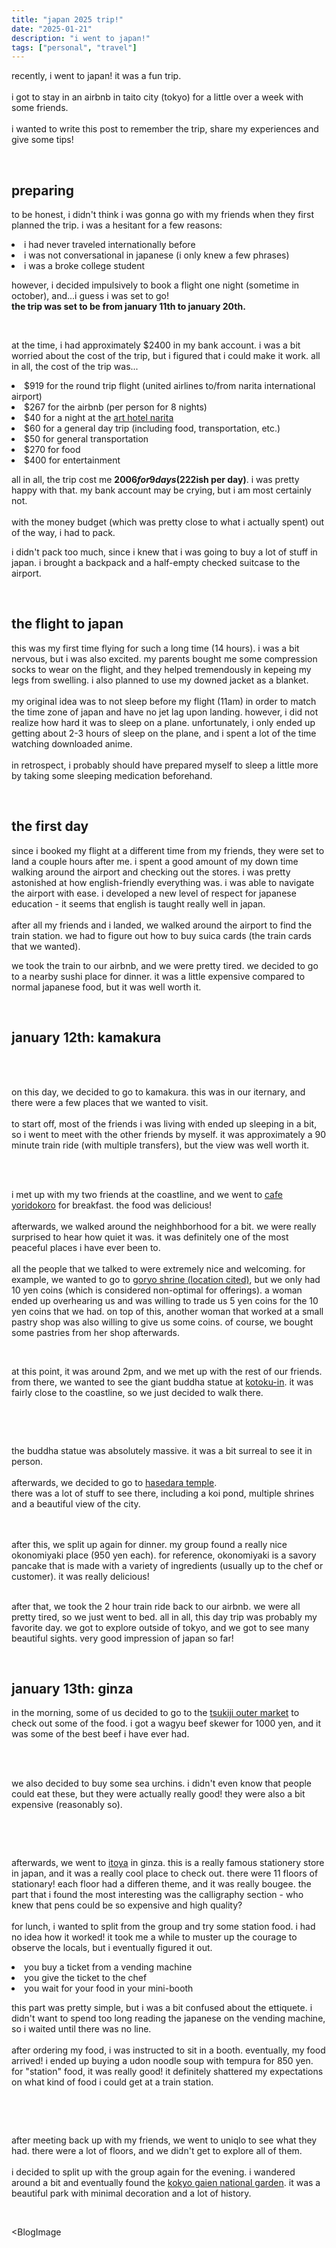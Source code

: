 ```yaml
---
title: "japan 2025 trip!"
date: "2025-01-21"
description: "i went to japan!"
tags: ["personal", "travel"]
---
```


recently, i went to japan! it was a fun trip. \
\
i got to stay in an airbnb in taito city (tokyo) for a little over a week with some friends. \
\
i wanted to write this post to remember the trip, share my experiences and give some tips! 

<br />

## preparing 
to be honest, i didn't think i was gonna go with my friends when they first planned the trip. i was a hesitant for a few reasons:

<BlogList>
<li> i had never traveled internationally before </li>
<li> i was not conversational in japanese (i only knew a few phrases) </li>
<li> i was a broke college student </li>
</BlogList>

however, i decided impulsively to book a flight one night (sometime in october), and...i guess i was set to go! \
**the trip was set to be from january 11th to january 20th.**

<br />

at the time, i had approximately $2400 in my bank account. i was a bit worried about the cost of the trip, but i figured that i could make it work.
all in all, the cost of the trip was...

<BlogList>
<li> $919 for the round trip flight (united airlines to/from narita international airport)</li>
<li> $267 for the airbnb (per person for 8 nights) </li>
<li> $40 for a night at the <a href="https://www.art-narita.com/en-us/">art hotel narita</a></li>
<li> $60 for a general day trip (including food, transportation, etc.) </li>
<li> $50 for general transportation </li>
<li> $270 for food </li>
<li> $400 for entertainment </li>
</BlogList>

all in all, the trip cost me **$2006 for 9 days ($222ish per day)**. i was pretty happy with that. my bank account may be crying, but i am most certainly not. \
\
with the money budget (which was pretty close to what i actually spent) out of the way, i had to pack.

<BlogImage
src="/blogs/japan-trip-2025/packinglist.png"
alt="packing list"
caption="my packing list"
/>

i didn't pack too much, since i knew that i was going to buy a lot of stuff in japan. i brought a backpack and a half-empty checked suitcase to the airport.

<br />

## the flight to japan
this was my first time flying for such a long time (14 hours). i was a bit nervous, but i was also excited. my parents bought me some compression socks to wear on the flight,
and they helped tremendously in kepeing my legs from swelling. i also planned to use my downed jacket as a blanket. \
\
my original idea was to not sleep before my flight (11am) in order to match the time zone of japan and have no jet lag upon landing. however, i did not realize how hard it was to sleep on a plane. 
unfortunately, i only ended up getting about 2-3 hours of sleep on the plane, and i spent a lot of the time watching downloaded anime. \
\
in retrospect, i probably should have prepared myself to sleep a little more by taking some sleeping medication beforehand. 

<BlogImage
src="/blogs/japan-trip-2025/plane.jpg"
alt="plane"
caption="almost there! 13 hours in"
width="50%"
/>

<br />

## the first day
since i booked my flight at a different time from my friends, they were set to land a couple hours after me. i spent a good amount of my down time walking around the airport and checking out the stores.
i was pretty astonished at how english-friendly everything was. i was able to navigate the airport with ease. i developed a new level of respect for japanese education - it seems that english is taught really well in japan. \
\
after all my friends and i landed, we walked around the airport to find the train station. we had to figure out how to buy suica cards (the train cards that we wanted).

<BlogImage
src="/blogs/japan-trip-2025/airport.jpg"
alt="narita international airport"
caption="right outside narita international airport"
width="50%"
/>

we took the train to our airbnb, and we were pretty tired. we decided to go to a nearby sushi place for dinner. it was a little expensive compared to normal japanese food, but it was well worth it.

<br />

## january 12th: kamakura

<br />

<div className="flex">
<BlogImage
src="/blogs/japan-trip-2025/kamakura1.jpg"
alt="taito city!"
caption="taito city!"
/>
<BlogImage
src="/blogs/japan-trip-2025/kamakura2.jpg"
alt="yokosuka line"
caption="yokosuka line"
/>
</div>

<br />

on this day, we decided to go to kamakura. this was in our iternary, and there were a few
places that we wanted to visit. \
\
to start off, most of the friends i was living with ended up sleeping in a bit, so i went to meet with the other friends
by myself. it was approximately a 90 minute train ride (with multiple transfers), but the view was 
well worth it. 

<br />

<div className="flex">
<BlogImage
src="/blogs/japan-trip-2025/kamakura3.jpg"
alt="kamakura shoreline"
caption="the beautiful kamakura shoreline"
/>
<BlogImage
src="/blogs/japan-trip-2025/kamakura4.jpg"
alt="cafe yoridokoro food"
caption="cafe yoridokoro food :D"
/>
</div>
<br />


i met up with my two friends at the coastline, and we went to 
<a href="https://yoridocoro.com/en">cafe yoridokoro</a> for breakfast. the food was delicious! \
\
afterwards, we walked around the neighhborhood for a bit. we were really surprised to hear how quiet it was.
it was definitely one of the most peaceful places i have ever been to. \
\
all the people that we talked to were extremely nice and welcoming. for example, we wanted to go to 
<a href="https://maps.app.goo.gl/3Ej71NCG8mw7gsvv6" target="_blank">goryo shrine (location cited)</a>, 
but we only had 10 yen coins (which is considered non-optimal for offerings). a woman ended up overhearing us
and was willing to trade us 5 yen coins for the 10 yen coins that we had. on top of this, another woman that worked
at a small pastry shop was also willing to give us some coins. of course, we bought some pastries from her shop afterwards.

<br />

<BlogImage
src="/blogs/japan-trip-2025/kamakura5.jpg"
alt="apple pie!"
caption="apple pie from the bakery!"
width="300px"
/>

at this point, it was around 2pm, and we met up with the rest of our friends. from there, we wanted to see the 
giant buddha statue at <a href="https://www.kotoku-in.jp/en/" target="_blank">kotoku-in</a>. 
it was fairly close to the coastline, so we just decided to walk there. 

<br />

<BlogImage
src="/blogs/japan-trip-2025/kamakura6.jpg"
alt="giant buddha statue"
caption="giant buddha statue 0_0"
width="50%"
/>

<br />

the buddha statue was absolutely massive. it was a bit surreal to see it in person. \
\
afterwards, we decided to go to <a href="https://www.hasedera.jp/en/about/" target="_blank">hasedara temple</a>. \
there was a lot of stuff to see there, including a koi pond, multiple shrines and a beautiful view of the city.

<br />

<div className="flex">
<BlogImage
src="/blogs/japan-trip-2025/kamakura7.jpg"
alt="koi pond"
caption="koi pond"
width="500px"
/>
<BlogImage
src="/blogs/japan-trip-2025/kamakura8.jpg"
alt="one of the buildings in hasedara"
caption="one of the buildings in hasedara"
width="500px"
/>
<BlogImage
src="/blogs/japan-trip-2025/kamakura9.jpg"
alt="view of the city from hasedara"
caption="view of the city from hasedara"
width="500px"
/>
</div>

<br />
after this, we split up again for dinner. my group found a really nice okonomiyaki place (950 yen each).
for reference, okonomiyaki is a savory pancake that is made with a variety of ingredients (usually up to the chef or customer).
it was really delicious!

<br />
<BlogImage
src="/blogs/japan-trip-2025/kamakura10.jpg"
alt="okonomiyaki"
caption="okonomiyaki!"
width="300px"
/>

<br />

after that, we took the 2 hour train ride back to our airbnb. we were all pretty tired, so we just went to bed.
all in all, this day trip was probably my favorite day. we got to explore outside of tokyo, and we got to see many beautiful sights. 
very good impression of japan so far!

<br />

## january 13th: ginza
in the morning, some of us decided to go to the <a href="https://www.tsukiji.or.jp/english/" target="_blank">tsukiji outer market</a>
to check out some of the food. i got a wagyu beef skewer for 1000 yen, and it was some of the best beef i have ever had. 

<br />

<div className="flex">
<BlogImage
src="/blogs/japan-trip-2025/tsukiji1.jpg"
alt="beef skewer stall!"
caption="beef skewer stall!"
/>
<BlogImage
src="/blogs/japan-trip-2025/tsukiji2.jpg"
alt="wagyu beef skewer"
caption="wagyu beef skewer!"
/>
</div>

<br />

we also decided to buy some sea urchins. i didn't even know that people could eat these,
but they were actually really good! they were also a bit expensive (reasonably so).

<br />

<BlogImage
src="/blogs/japan-trip-2025/tsukiji3.jpg"
alt="sea urchin"
caption="sea urchin!"
width="300px"
/>

<br />

afterwards, we went to <a href="https://www.ito-ya.co.jp/lang/en/index.html" target="_blank">itoya</a> in ginza. 
this is a really famous stationery store in japan, and it was a really cool place to check out. 
there were 11 floors of stationary! each floor had a differen theme, and it was really bougee.
the part that i found the most interesting was the calligraphy section - who knew that pens could be so expensive and high quality? \
\
for lunch, i wanted to split from the group and try some station food. i had no idea how it worked!
it took me a while to muster up the courage to observe the locals, but i eventually figured it out. 

<BlogList>
<li> you buy a ticket from a vending machine </li>
<li> you give the ticket to the chef </li>
<li> you wait for your food in your mini-booth</li>
</BlogList>

this part was pretty simple, but i was a bit confused about the ettiquete.
i didn't want to spend too long reading the japanese on the vending machine, so i waited 
until there was no line. \
\
after ordering my food, i was instructed to sit in a booth.
eventually, my food arrived! i ended up buying a udon noodle soup with tempura for 850 yen.
for "station" food, it was really good! it definitely shattered my expectations on what kind of food i could get at a train station. 

<br />

<BlogImage
src="/blogs/japan-trip-2025/stationfood.jpg"
alt="station food"
caption="hanaisa - the station food place i went to"
width="300px"
/>

<br />

after meeting back up with my friends, we went to uniqlo to see what they had. 
there were a lot of floors, and we didn't get to explore all of them. \
\
i decided to split up with the group again for the evening. i wandered around a bit and eventually found the
<a href="https://fng.or.jp/koukyo/" target="_blank">kokyo gaien national garden</a>. it was a beautiful park
with minimal decoration and a lot of history.

<br />

<BlogImage

